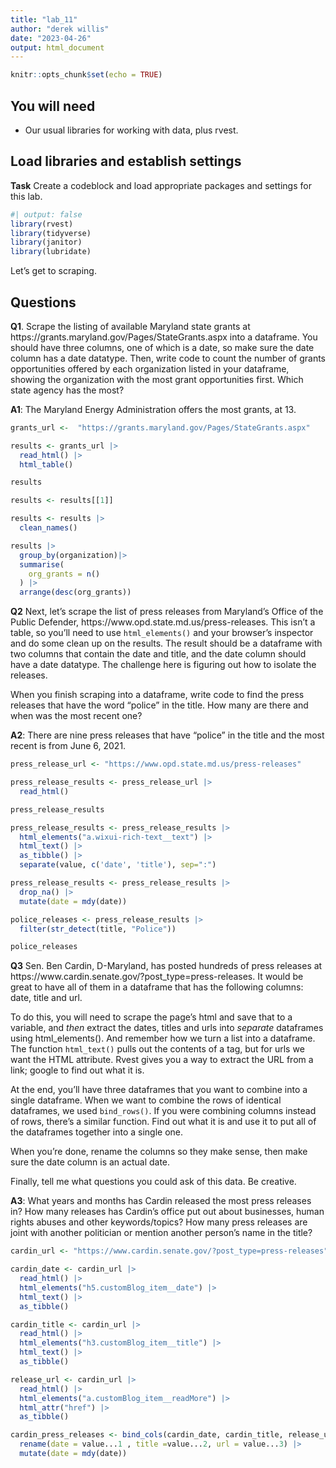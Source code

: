 ```yaml
---
title: "lab_11"
author: "derek willis"
date: "2023-04-26"
output: html_document
---
```


```r
knitr::opts_chunk$set(echo = TRUE)
```

## You will need

* Our usual libraries for working with data, plus rvest.

## Load libraries and establish settings

**Task** Create a codeblock and load appropriate packages and settings for this lab.
```r
#| output: false
library(rvest)
library(tidyverse)
library(janitor)
library(lubridate)

```


Let's get to scraping.

## Questions

**Q1**. Scrape the listing of available Maryland state grants at https://grants.maryland.gov/Pages/StateGrants.aspx into a dataframe. You should have three columns, one of which is a date, so make sure the date column has a date datatype. Then, write code to count the number of grants opportunities offered by each organization listed in your dataframe, showing the organization with the most grant opportunities first. Which state agency has the most?

**A1**: The Maryland Energy Administration offers the most grants, at 13. 

```r
grants_url <-  "https://grants.maryland.gov/Pages/StateGrants.aspx"

results <- grants_url |>
  read_html() |>
  html_table()

results

results <- results[[1]]

results <- results |>
  clean_names()

results |>
  group_by(organization)|>
  summarise(
    org_grants = n()
  ) |>
  arrange(desc(org_grants))
```

**Q2** Next, let's scrape the list of press releases from Maryland's Office of the Public Defender, https://www.opd.state.md.us/press-releases. This isn't a table, so you'll need to use `html_elements()` and your browser's inspector and do some clean up on the results. The result should be a dataframe with two columns that contain the date and title, and the date column should have a date datatype. The challenge here is figuring out how to isolate the releases.

When you finish scraping into a dataframe, write code to find the press releases that have the word "police" in the title. How many are there and when was the most recent one?

**A2**: There are nine press releases that have "police" in the title and the most recent is from June 6, 2021.

```r
press_release_url <- "https://www.opd.state.md.us/press-releases"

press_release_results <- press_release_url |>
  read_html()

press_release_results

press_release_results <- press_release_results |>
  html_elements("a.wixui-rich-text__text") |>
  html_text() |>
  as_tibble() |>
  separate(value, c('date', 'title'), sep=":")

press_release_results <- press_release_results |> 
  drop_na() |>
  mutate(date = mdy(date))

police_releases <- press_release_results |>
  filter(str_detect(title, "Police"))

police_releases
```

**Q3** Sen. Ben Cardin, D-Maryland, has posted hundreds of press releases at https://www.cardin.senate.gov/?post_type=press-releases. It would be great to have all of them in a dataframe that has the following columns: date, title and url.

To do this, you will need to scrape the page's html and save that to a variable, and _then_ extract the dates, titles and urls into _separate_ dataframes using html_elements(). And remember how we turn a list into a dataframe. The function `html_text()` pulls out the contents of a tag, but for urls we want the HTML attribute. Rvest gives you a way to extract the URL from a link; google to find out what it is.

At the end, you'll have three dataframes that you want to combine into a single dataframe. When we want to combine the rows of identical dataframes, we used `bind_rows()`. If you were combining columns instead of rows, there's a similar function. Find out what it is and use it to put all of the dataframes together into a single one.

When you're done, rename the columns so they make sense, then make sure the date column is an actual date.

Finally, tell me what questions you could ask of this data. Be creative.

**A3**: What years and months has Cardin released the most press releases in? How many releases has Cardin's office put out about businesses, human rights abuses and other keywords/topics? How many press releases are joint with another politician or mention another person's name in the title?

```r
cardin_url <- "https://www.cardin.senate.gov/?post_type=press-releases"

cardin_date <- cardin_url |>
  read_html() |>
  html_elements("h5.customBlog_item__date") |>
  html_text() |>
  as_tibble() 

cardin_title <- cardin_url |>
  read_html() |>
  html_elements("h3.customBlog_item__title") |>
  html_text() |>
  as_tibble()

release_url <- cardin_url |>
  read_html() |>
  html_elements("a.customBlog_item__readMore") |>
  html_attr("href") |>
  as_tibble()

cardin_press_releases <- bind_cols(cardin_date, cardin_title, release_url) |>
  rename(date = value...1 , title =value...2, url = value...3) |>
  mutate(date = mdy(date))
```

